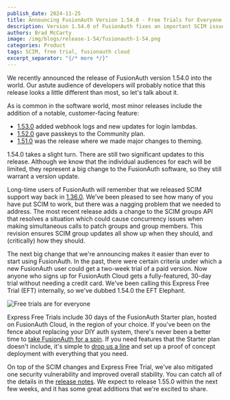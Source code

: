 ```yaml
---
publish_date: 2024-11-25
title: Announcing FusionAuth Version 1.54.0 - Free Trials for Everyone
description: Version 1.54.0 of FusionAuth fixes an important SCIM issue, and brings free FusionAuth trials for everyone.
authors: Brad McCarty
image: /img/blogs/release-1-54/fusionauth-1-54.png
categories: Product
tags: SCIM, free trial, fusionauth cloud
excerpt_separator: "{/* more */}"
---
```


We recently announced the release of FusionAuth version 1.54.0 into the world. Our astute audience of developers will probably notice that this release looks a little different than most, so let's talk about it.

As is common in the software world, most minor releases include the addition of a notable, customer-facing feature:

- [1.53.0](/blog/announcing-fusionauth-1-53) added webhook logs and new updates for login lambdas. 
- [1.52.0](/blog/announcing-fusionauth-1-52) gave passkeys to the Community plan. 
- [1.51.0](/blog/announcing-fusionauth-1-51) was the release where we made major changes to theming.

1.54.0 takes a slight turn. There are still two significant updates to this release. Although we know that the individual audiences for each will be limited, they represent a big change to the FusionAuth software, so they still warrant a version update.

Long-time users of FusionAuth will remember that we released SCIM support way back in [1.36.0](/blog/announcing-fusionauth-1-36). We've been pleased to see how many of you have put SCIM to work, but there was a nagging problem that we needed to address. The most recent release adds a change to the SCIM groups API that resolves a situation which could cause concurrency issues when making simultaneous calls to patch groups and group members. This revision ensures SCIM group updates all show up when they should, and (critically) how they should.

The next big change that we're announcing makes it easier than ever to start using FusionAuth. In the past, there were certain criteria under which a new FusionAuth user could get a two-week trial of a paid version. Now anyone who signs up for FusionAuth Cloud gets a fully-featured, 30-day trial without needing a credit card. We've been calling this Express Free Trial (EFT) internally, so we've dubbed 1.54.0 the EFT Elephant.

![Free trials are for everyone](/img/blogs/announcing-1-54/EFT-elephant.png)

Express Free Trials include 30 days of the FusionAuth Starter plan, hosted on FusionAuth Cloud, in the region of your choice. If you've been on the fence about replacing your DIY auth system, there's never been a better time to [take FusionAuth for a spin](/pricing). If you need features that the Starter plan doesn't include, it's simple to [drop us a line](/contact) and set up a proof of concept deployment with everything that you need.

On top of the SCIM changes and Express Free Trial, we've also mitigated one security vulnerability and improved overall stability. You can catch all of the details in the [release notes](/docs/release-notes/). We expect to release 1.55.0 within the next few weeks, and it has some great additions that we're excited to share.
